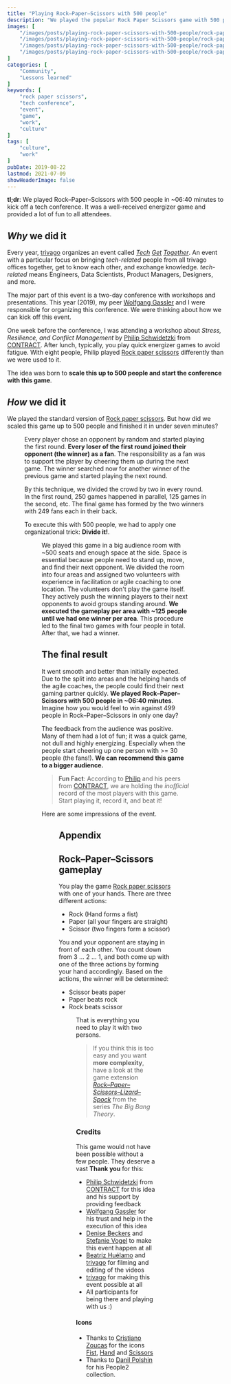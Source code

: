 ```yaml
---
title: "Playing Rock–Paper–Scissors with 500 people"
description: "We played the popular Rock Paper Scissors game with 500 people in unter 7 minutes as a energizer game at a tech conference."
images: [
    "/images/posts/playing-rock-paper-scissors-with-500-people/rock-paper-scissors-game-rules.png",
    "/images/posts/playing-rock-paper-scissors-with-500-people/rock-paper-scissors-group-game-play.png",
    "/images/posts/playing-rock-paper-scissors-with-500-people/rock-paper-scissors-group-seating-area.png",
    "/images/posts/playing-rock-paper-scissors-with-500-people/rock-paper-scissors-collage.png",
]
categories: [
    "Community",
    "Lessons learned"
]
keywords: [
    "rock paper scissors",
    "tech conference",
    "event",
    "game",
    "work",
    "culture"
]
tags: [
    "culture",
    "work"
]
pubDate: 2019-08-22
lastmod: 2021-07-09
showHeaderImage: false
---
```


<BlogPostImage
    path="/images/posts/playing-rock-paper-scissors-with-500-people/rock-paper-scissors-game-rules.png"
    alt="Rock Paper Scissors: The game rules - Three actions, simple rules."
    title="Rock Paper Scissors: The game rules - Three actions, simple rules." />

**tl;dr**: We played Rock–Paper–Scissors with 500 people in ~06:40 minutes to kick off a tech conference. It was a well-received energizer game and provided a lot of fun to all attendees.

## _Why_ we did it

Every year, [trivago](https://www.trivago.com/ "trivago") organizes an event called *[Tech](https://tech.trivago.com/2016/08/02/tech-get-together-2016/ "trivago Tech GetTogether 2016 at trivago tech blog") [Get](https://www.youtube.com/watch?v=407f63Df58o "trivago Tech Get Together Conference 2017 at YouTube") [Together](https://www.facebook.com/watch/?v=869866313182453 "trivago Tech GetTogether 2017 - Wunderland Kalkar at Facebook")*.
An event with a particular focus on bringing _tech-related_ people from all trivago offices together, get to know each other, and exchange knowledge.
_tech-related_ means Engineers, Data Scientists, Product Managers, Designers, and more.

The major part of this event is a two-day conference with workshops and presentations.
This year (2019), my peer [Wolfgang Gassler](https://twitter.com/schafele "Wolfgang Gassler at twitter") and I were responsible for organizing this conference.
We were thinking about how we can kick off this event.

One week before the conference, I was attending a workshop about _Stress, Resilience, and Conflict Management_ by [Philip Schwidetzki](https://www.linkedin.com/in/philip-schwidetzki-9b38b554/ "Philip Schwidetzki at LinkedIn") from [CONTRACT](https://world-of-contract.com/ "Contract Coaching").
After lunch, typically, you play quick energizer games to avoid fatigue.
With eight people, Philip played [Rock paper scissors](https://en.wikipedia.org/wiki/Rock_paper_scissors "Rock paper scissors at Wikipedia") differently than we were used to it.

The idea was born to **scale this up to 500 people and start the conference with this game**.

## _How_ we did it

We played the standard version of [Rock paper scissors](#rock-paper-scissors-gameplay).
But how did we scaled this game up to 500 people and finished it in under seven minutes?

<Figure
    path="/images/posts/playing-rock-paper-scissors-with-500-people/rock-paper-scissors-group-game-play.png"
    alt="Rock Paper Scissors: The group gameplay - Every loser joins the winner as a fan and cheers them up during the next game to continue the winning streak."
    title="Rock Paper Scissors: The group gameplay - Every loser joins the winner as a fan and cheers them up during the next game to continue the winning streak." />

Every player chose an opponent by random and started playing the first round.
**Every loser of the first round joined their opponent (the winner) as a fan**.
The responsibility as a fan was to support the player by cheering them up during the next game.
The winner searched now for another winner of the previous game and started playing the next round.

By this technique, we divided the crowd by two in every round. In the first round, 250 games happened in parallel, 125 games in the second, etc. The final game has formed by the two winners with 249 fans each in their back.

To execute this with 500 people, we had to apply one organizational trick: **Divide it!**.

<Figure
    path="/images/posts/playing-rock-paper-scissors-with-500-people/rock-paper-scissors-group-seating-area.png"
    alt="Rock Paper Scissors: How we divided the location into four areas to play the game with 500 people and used volunteers to help out."
    title="Rock Paper Scissors: How we divided the location into four areas to play the game with 500 people and used volunteers to help out." />

We played this game in a big audience room with ~500 seats and enough space at the side.
Space is essential because people need to stand up, move, and find their next opponent.
We divided the room into four areas and assigned two volunteers with experience in facilitation or agile coaching to one location.
The volunteers don't play the game itself.
They actively push the winning players to their next opponents to avoid groups standing around.
**We executed the gameplay per area with ~125 people until we had one winner per area**.
This procedure led to the final two games with four people in total. After that, we had a winner.

## The final result

It went smooth and better than initially expected.
Due to the split into areas and the helping hands of the agile coaches, the people could find their next gaming partner quickly.
**We played Rock–Paper–Scissors with 500 people in ~06:40 minutes**.
Imagine how you would feel to win against 499 people in Rock–Paper–Scissors in only one day?

The feedback from the audience was positive.
Many of them had a lot of fun; it was a quick game, not dull and highly energizing.
Especially when the people start cheering up one person with >= 30 people (the fans!).
**We can recommend this game to a bigger audience.**

> **Fun Fact**: According to [Philip](https://www.linkedin.com/in/philip-schwidetzki-9b38b554/ "Philip Schwidetzki at LinkedIn") and his peers from [CONTRACT](https://world-of-contract.com/ "Contract Coaching"), we are holding the _inofficial_ record of the most players with this game.
Start playing it, record it, and beat it!

Here are some impressions of the event.

<YouTube id="-be2fD5neGU" description="The official event video from trivago" />

<Figure
    path="/images/posts/playing-rock-paper-scissors-with-500-people/rock-paper-scissors-collage.png"
    alt="Rock Paper Scissors: Pictures from a game, the empty room and Wolfgang and me."
    title="Rock Paper Scissors: Top: Area winners are playing; Lower left: The location; Lower right: Wolfgang and Andy before the game." />

<YouTube id="apPY_3hWHh4" description="Recording by Hans Puac of the final game" />

<YouTube id="367Az45v9j4" description="Recording by Beatriz Huélamo of the final game play" />

## Appendix

## Rock–Paper–Scissors gameplay

You play the game [Rock paper scissors](https://en.wikipedia.org/wiki/Rock_paper_scissors "Rock paper scissors at Wikipedia") with one of your hands.
There are three different actions:

* Rock (Hand forms a fist)
* Paper (all your fingers are straight)
* Scissor (two fingers form a scissor)

You and your opponent are staying in front of each other.
You count down from 3 ... 2 ... 1, and both come up with one of the three actions by forming your hand accordingly.
Based on the actions, the winner will be determined:

* Scissor beats paper
* Paper beats rock
* Rock beats scissor

<Figure
    path="/images/posts/playing-rock-paper-scissors-with-500-people/rock-paper-scissors-game-rules.png"
    alt="Rock Paper Scissors: The game rules - Three actions, simple rules."
    title="Rock Paper Scissors: The game rules - Three actions, simple rules." />

That is everything you need to play it with two persons.

> If you think this is too easy and you want **more complexity**, have a look at the game extension [*Rock–Paper–Scissors–Lizard–Spock*](https://the-big-bang-theory.com/rock-paper-scissors-lizard-spock/ "Rock–Paper–Scissors–Lizard–Spock from The Big Bang Theory") from the series *The Big Bang Theory*.

### Credits

This game would not have been possible without a few people.
They deserve a vast **Thank you** for this:

- [Philip Schwidetzki](https://www.linkedin.com/in/philip-schwidetzki-9b38b554/ "Philip Schwidetzki at LinkedIn") from [CONTRACT](https://world-of-contract.com/ "Contract Coaching") for this idea and his support by providing feedback
- [Wolfgang Gassler](https://twitter.com/schafele "Wolfgang Gassler at twitter") for his trust and help in the execution of this idea
- [Denise Beckers](https://www.linkedin.com/in/denise-b-14a23115a/ "Denise Beckers at LinkedIn") and [Stefanie Vogel](https://www.linkedin.com/in/stefanie-vogel-239141167/ "Stefanie Vogel at LinkedIn") to make this event happen at all
- [Beatriz Huélamo](https://www.linkedin.com/in/beatrizhuelamo/ "Beatriz Huélamo at LinkedIn") and [trivago](https://www.trivago.com/ "trivago") for filming and editing of the videos
- [trivago](https://www.trivago.com/ "trivago") for making this event possible at all
- All participants for being there and playing with us :)

#### Icons

- Thanks to [Cristiano Zoucas](https://thenounproject.com/cristiano.zoucas/ "Cristiano Zoucas at The Noun Project") for the icons [Fist](https://thenounproject.com/icon/fist-477918/ "Fist-Icon at The Noun Project"), [Hand](https://thenounproject.com/icon/hand-477922/ "Hand-Icon at The Noun Project") and [Scissors](https://thenounproject.com/icon/scissors-477919/ "Scissors-Icon at The Noun Project")
- Thanks to [Danil Polshin](https://thenounproject.com/everydaytemplate/ "Danil Polshin at The Noun Project") for his People2 collection.